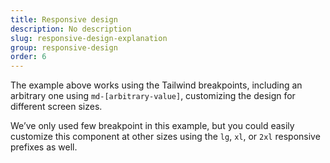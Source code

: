```yaml
---
title: Responsive design
description: No description
slug: responsive-design-explanation
group: responsive-design
order: 6
---
```


The example above works using the Tailwind breakpoints, including an arbitrary one using `md-[arbitrary-value]`, customizing the design for different screen sizes.

We’ve only used few breakpoint in this example, but you could easily customize this component at other sizes using the `lg`, `xl`, or `2xl` responsive prefixes as well.
